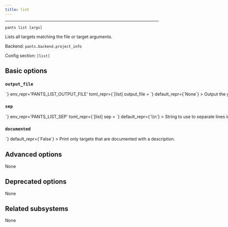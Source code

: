 ```yaml
---
title: list
---
```



---

```
pants list [args]
```

Lists all targets matching the file or target arguments.

Backend: <span className="color--primary">`pants.backend.project_info`</span>

Config section: <span className="color--primary">`[list]`</span>

<span className={styles.options}>

## Basic options

### `output_file`

<Option
  cli_repr={`--list-output-file=<path>`}
  env_repr='PANTS_LIST_OUTPUT_FILE'
  toml_repr={`[list]
output_file = <path>`}
  default_repr={`None`}
>

Output the goal&#x27;s stdout to this file. If unspecified, outputs to stdout.

</Option>

### `sep`

<Option
  cli_repr={`--list-sep=<separator>`}
  env_repr='PANTS_LIST_SEP'
  toml_repr={`[list]
sep = <separator>`}
  default_repr={`\\n`}
>

String to use to separate lines in line-oriented output.

</Option>

### `documented`

<Option
  cli_repr={`--[no-]list-documented`}
  env_repr='PANTS_LIST_DOCUMENTED'
  toml_repr={`[list]
documented = <bool>`}
  default_repr={`False`}
>

Print only targets that are documented with a description.

</Option>

## Advanced options

None

## Deprecated options

None

## Related subsystems

None

</span>
